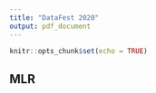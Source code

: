 ```yaml
---
title: "DataFest 2020"
output: pdf_document
---
```


```r
knitr::opts_chunk$set(echo = TRUE)
```

## MLR

```r

```